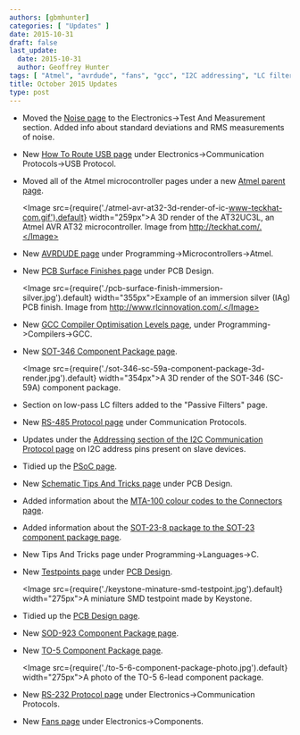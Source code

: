 ```yaml
---
authors: [gbmhunter]
categories: [ "Updates" ]
date: 2015-10-31
draft: false
last_update:
  date: 2015-10-31
  author: Geoffrey Hunter
tags: [ "Atmel", "avrdude", "fans", "gcc", "I2C addressing", "LC filters", "MTA-100", "noise", "PCBs", "PSoC", "RMS", "RS-232", "RS-485", "SOD-923", "SOT-23-8", "SOT-346", "surface finish", "tests", "test points", "TO-5", "USB" ] 
title: October 2015 Updates
type: post
---
```


* Moved the [Noise page](/electronics/circuit-design/electrical-noise/) to the Electronics->Test And Measurement section. Added info about standard deviations and RMS measurements of noise.

* New [How To Route USB page](/electronics/communication-protocols/usb-protocol/how-to-route-usb-tracks) under Electronics->Communication Protocols->USB Protocol.

* Moved all of the Atmel microcontroller pages under a new [Atmel parent page](/programming/microcontrollers/atmel).  

    <Image src={require('./atmel-avr-at32-3d-render-of-ic-www-teckhat-com.gif').default} width="259px">A 3D render of the AT32UC3L, an Atmel AVR AT32 microcontroller. Image from http://teckhat.com/.</Image>  

* New [AVRDUDE page](/programming/microcontrollers/atmel/avrdude) under Programming->Microcontrollers->Atmel.

* New [PCB Surface Finishes page](/pcb-design/pcb-surface-finishes) under PCB Design.  

    <Image src={require('./pcb-surface-finish-immersion-silver.jpg').default} width="355px">Example of an immersion silver (IAg) PCB finish. Image from http://www.rlcinnovation.com/.</Image>  

* New [GCC Compiler Optimisation Levels page](/programming/compilers/gcc/gcc-compiler-optimisation-levels), under Programming->Compilers->GCC.

* New [SOT-346 Component Package page](/pcb-design/component-packages/sot-346-component-package).  

    <Image src={require('./sot-346-sc-59a-component-package-3d-render.jpg').default} width="354px">A 3D render of the SOT-346 (SC-59A) component package.</Image>  

* Section on low-pass LC filters added to the "Passive Filters" page.

* New [RS-485 Protocol page](/electronics/communication-protocols/rs-485-protocol) under Communication Protocols.

* Updates under the [Addressing section of the I2C Communication Protocol page](/electronics/communication-protocols/i2c-communication-protocol/) on I2C address pins present on slave devices.

* Tidied up the [PSoC page](/programming/microcontrollers/psoc).

* New [Schematic Tips And Tricks page](/pcb-design/schematic-tips-and-tricks) under PCB Design.

* Added information about the [MTA-100 colour codes to the Connectors page](/electronics/components/connectors/#mtacst-100-connectors).

* Added information about the [SOT-23-8 package to the SOT-23 component package page](/pcb-design/component-packages/sot-23-component-package).

* New Tips And Tricks page under Programming->Languages->C.

* New [Testpoints page](/pcb-design/testpoints) under [PCB Design](/pcb-design).  

    <Image src={require('./keystone-minature-smd-testpoint.jpg').default} width="275px">A miniature SMD testpoint made by Keystone.</Image>  

* Tidied up the [PCB Design page](/pcb-design).

* New [SOD-923 Component Package page](/pcb-design/component-packages/sod-923-component-package).

* New [TO-5 Component Package page](/pcb-design/component-packages/to-5-component-package).  

    <Image src={require('./to-5-6-component-package-photo.jpg').default} width="275px">A photo of the TO-5 6-lead component package.</Image>  

* New [RS-232 Protocol page](/electronics/communication-protocols/rs-232-protocol) under Electronics->Communication Protocols.

* New [Fans page](/electronics/components/fans) under Electronics->Components.

